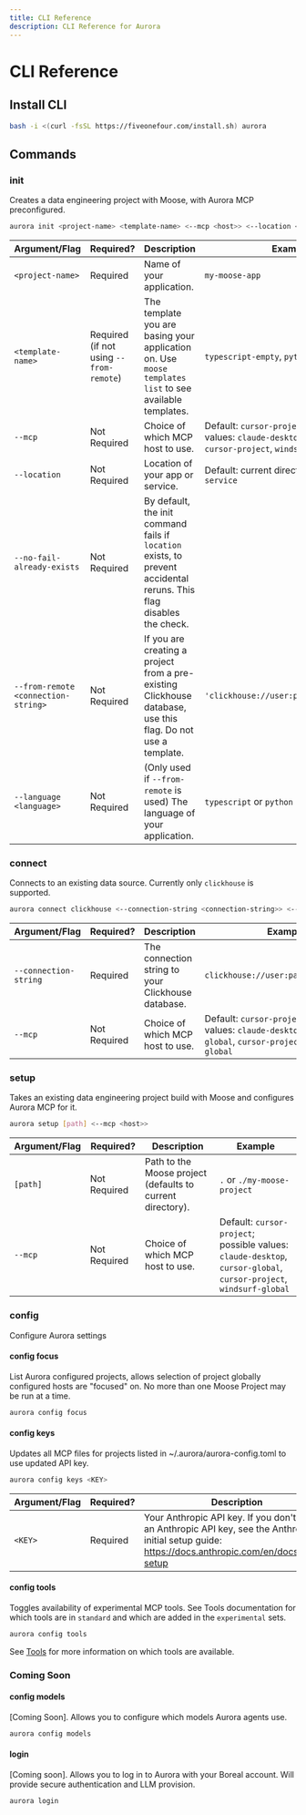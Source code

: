 ```yaml
---
title: CLI Reference
description: CLI Reference for Aurora
---
```


# CLI Reference

## Install CLI

```bash filename="Terminal" copy
bash -i <(curl -fsSL https://fiveonefour.com/install.sh) aurora
```

## Commands

### init 

Creates a data engineering project with Moose, with Aurora MCP preconfigured.

```bash filename="Terminal" copy
aurora init <project-name> <template-name> <--mcp <host>> <--location <location>>
```

| Argument/Flag | Required? | Description | Example |
|--------------|-----------|-------------|---------|
| `<project-name>` | Required | Name of your application. | `my-moose-app` |
| `<template-name>` | Required (if not using `--from-remote`) | The template you are basing your application on. Use `moose templates list` to see available templates. | `typescript-empty`, `python-empty`, `ads-b` |
| `--mcp` | Not Required | Choice of which MCP host to use. | Default: `cursor-project`; possible values: `claude-desktop`, `cursor-global`, `cursor-project`, `windsurf-global` |
| `--location` | Not Required | Location of your app or service. | Default: current directory; e.g. `/my-service` |
| `--no-fail-already-exists` | Not Required | By default, the init command fails if `location` exists, to prevent accidental reruns. This flag disables the check. |  |
| `--from-remote <connection-string>` | Not Required | If you are creating a project from a pre-existing Clickhouse database, use this flag. Do not use a template. | `'clickhouse://user:pass@host:port/db'` |
| `--language <language>` | Not Required | (Only used if `--from-remote` is used) The language of your application. | `typescript` or `python` |

### connect 

Connects to an existing data source. Currently only `clickhouse` is supported.

```bash filename="Terminal" copy
aurora connect clickhouse <--connection-string <connection-string>> <--mcp <claude-desktop>>
```

| Argument/Flag | Required? | Description | Example |
|--------------|-----------|-------------|---------|
| `--connection-string` | Required | The connection string to your Clickhouse database. | `clickhouse://user:pass@host:port/db` |
| `--mcp` | Not Required | Choice of which MCP host to use. | Default: `cursor-project`; possible values: `claude-desktop`, `cursor-global`, `cursor-project`, `windsurf-global` |

### setup

Takes an existing data engineering project build with Moose and configures Aurora MCP for it.

```bash filename="Terminal" copy
aurora setup [path] <--mcp <host>>
```

| Argument/Flag | Required? | Description | Example |
|--------------|-----------|-------------|---------|
| `[path]` | Not Required | Path to the Moose project (defaults to current directory). | `.` or `./my-moose-project` |
| `--mcp` | Not Required | Choice of which MCP host to use. | Default: `cursor-project`; possible values: `claude-desktop`, `cursor-global`, `cursor-project`, `windsurf-global` |

### config

Configure Aurora settings

#### config focus

List Aurora configured projects, allows selection of project globally configured hosts are "focused" on. No more than one Moose Project may be run at a time.

```bash filename="Terminal" copy
aurora config focus
```

#### config keys

Updates all MCP files for projects listed in ~/.aurora/aurora-config.toml to use updated API key.

```bash filename="Terminal" copy
aurora config keys <KEY>
```

| Argument/Flag | Required? | Description | Example |
|--------------|-----------|-------------|---------|
| `<KEY>` | Required | Your Anthropic API key. If you don't have an Anthropic API key, see the Anthropic initial setup guide: https://docs.anthropic.com/en/docs/initial-setup | |


#### config tools

Toggles availability of experimental MCP tools. See Tools documentation for which tools are in `standard` and which are added in the `experimental` sets.

```bash filename="Terminal" copy
aurora config tools 
```

See [Tools](./tool-reference) for more information on which tools are available.


### Coming Soon
#### config models

[Coming Soon]. Allows you to configure which models Aurora agents use.

```bash filename="Terminal" copy
aurora config models
```


#### login

[Coming soon]. Allows you to log in to Aurora with your Boreal account. Will provide secure authentication and LLM provision.

```bash filename="Terminal" copy
aurora login
```
